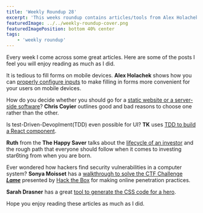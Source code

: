 ```yaml
---
title: 'Weekly Roundup 28'
excerpt: 'This weeks roundup contains articles/tools from Alex Holachek, Chris Coyier, TK, The Happy Saver, Sonya Moisset and Sarah Drasner'
featuredImage: ../../weekly-roundup-cover.png
featuredImagePosition: bottom 40% center
tags:
    - 'weekly roundup'
---
```


Every week I come across some great articles. Here are some of the posts I feel you will enjoy reading as much as I did.

It is tedious to fill forms on mobile devices. **Alex Holachek** shows how you can [properly configure inputs](https://css-tricks.com/better-form-inputs-for-better-mobile-user-experiences/) to make filling in forms more convenient for your users on mobile devices.

How do you decide whether you should go for a [static website or a server-side software](https://css-tricks.com/static-or-not/)? **Chris Coyier** outlines good and bad reasons to choose one rather than the other.

Is test-Driven-Devoplment(TDD) even possible for UI? **TK** uses [TDD to build a React component](https://www.freecodecamp.org/news/tdd-functions-and-react-components/).

**Ruth** from the **The Happy Saver** talks about the [lifecycle of an investor](https://www.thehappysaver.com/blog/the-life-cycle-of-an-investor) and the rough path that everyone should follow when it comes to investing star6ting from when you are born.

Ever wondered how hackers find security vulnerabilities in a computer system? **Sonya Moisset** has a [walkthrough to solve the CTF Challenge **_Lame_**](https://www.freecodecamp.org/news/keep-calm-and-hack-the-box-lame/) presented by [Hack the Box](https://www.hackthebox.eu/) for making online penetration practices.

**Sarah Drasner** has a great [tool to generate the CSS code for a hero](https://hero-generator.netlify.app/).

Hope you enjoy reading these articles as much as I did.
